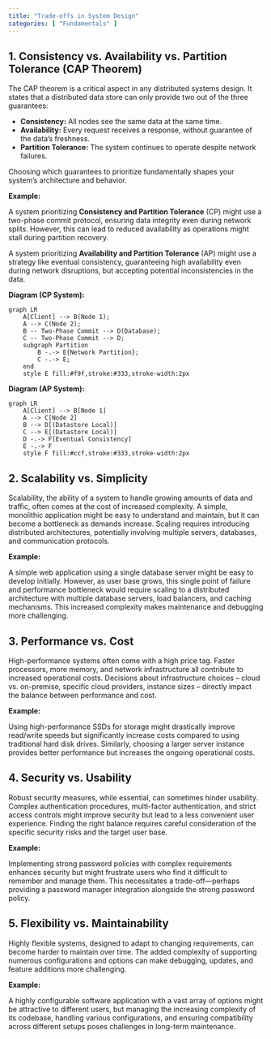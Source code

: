 ```yaml
---
title: "Trade-offs in System Design"
categories: [ "Fundamentals" ]
---
```


## 1. Consistency vs. Availability vs. Partition Tolerance (CAP Theorem)

The CAP theorem is a critical aspect in any distributed systems design. It states that a distributed data store can only provide two out of the three guarantees:

-   **Consistency:** All nodes see the same data at the same time.
-   **Availability:** Every request receives a response, without guarantee of the data's freshness.
-   **Partition Tolerance:** The system continues to operate despite network failures.

Choosing which guarantees to prioritize fundamentally shapes your system's architecture and behavior.

**Example:**

A system prioritizing **Consistency and Partition Tolerance** (CP) might use a two-phase commit protocol, ensuring data integrity even during network splits. However, this can lead to reduced availability as operations might stall during partition recovery.

A system prioritizing **Availability and Partition Tolerance** (AP) might use a strategy like eventual consistency, guaranteeing high availability even during network disruptions, but accepting potential inconsistencies in the data.

**Diagram (CP System):**

```mermaid
graph LR
    A[Client] --> B(Node 1);
    A --> C(Node 2);
    B -- Two-Phase Commit --> D(Database);
    C -- Two-Phase Commit --> D;
    subgraph Partition
        B -.-> E{Network Partition};
        C -.-> E;
    end
    style E fill:#f9f,stroke:#333,stroke-width:2px
```

**Diagram (AP System):**

```mermaid
graph LR
    A[Client] --> B[Node 1]
    A --> C[Node 2]
    B --> D[(Datastore Local)]
    C --> E[(Datastore Local)]
    D -.-> F[Eventual Consistency]
    E -.-> F
    style F fill:#ccf,stroke:#333,stroke-width:2px
```

## 2. Scalability vs. Simplicity

Scalability, the ability of a system to handle growing amounts of data and traffic, often comes at the cost of increased complexity. A simple, monolithic application might be easy to understand and maintain, but it can become a bottleneck as demands increase. Scaling requires introducing distributed architectures, potentially involving multiple servers, databases, and communication protocols.


**Example:**

A simple web application using a single database server might be easy to develop initially. However, as user base grows, this single point of failure and performance bottleneck would require scaling to a distributed architecture with multiple database servers, load balancers, and caching mechanisms. This increased complexity makes maintenance and debugging more challenging.

## 3. Performance vs. Cost

High-performance systems often come with a high price tag. Faster processors, more memory, and network infrastructure all contribute to increased operational costs.
 Decisions about infrastructure choices – cloud vs. on-premise, specific cloud providers, instance sizes – directly impact the balance between performance and cost.

**Example:**

Using high-performance SSDs for storage might drastically improve read/write speeds but significantly increase costs compared to using traditional hard disk drives. Similarly, choosing a larger server instance provides better performance but increases the ongoing operational costs.

## 4. Security vs. Usability

Robust security measures, while essential, can sometimes hinder usability. Complex authentication procedures, multi-factor authentication, and strict access controls might improve security but lead to a less convenient user experience. Finding the right balance requires careful consideration of the specific security risks and the target user base.

**Example:**

Implementing strong password policies with complex requirements enhances security but might frustrate users who find it difficult to remember and manage them. This necessitates a trade-off—perhaps providing a password manager integration alongside the strong password policy.

## 5. Flexibility vs. Maintainability

Highly flexible systems, designed to adapt to changing requirements, can become harder to maintain over time. The added complexity of supporting numerous configurations and options can make debugging, updates, and feature additions more challenging.

**Example:**

A highly configurable software application with a vast array of options might be attractive to different users, but managing the increasing complexity of its codebase, handling various configurations, and ensuring compatibility across different setups poses challenges in long-term maintenance.




